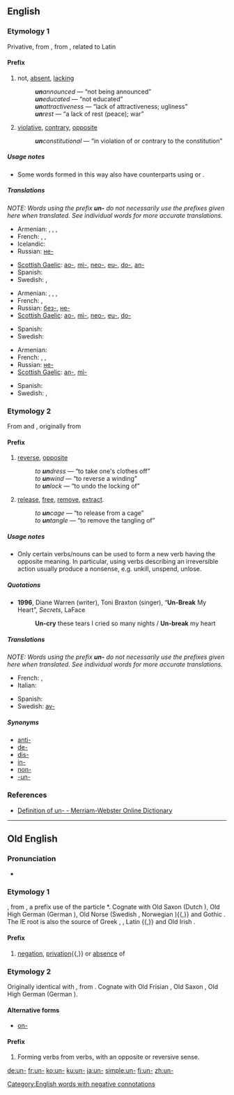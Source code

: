 {{also|UN|un|-un|-un-|ün|ún}}
==English==

===Etymology 1===
Privative, from {{etyl|ang}} {{term|un-|lang=ang}}, from {{Ger.}}, related to Latin {{term|in-|lang=la}}

====Prefix====
{{infl|en|prefix|cat=prefixes}}

# {{context|added to adjectives, nouns and verbs}} not, [[absent]], [[lacking]]
#: '''''un'''announced'' — “not being announced”
#: '''''un'''educated'' — “not educated”
#: '''''un'''attractiveness'' — “lack of attractiveness; ugliness”
#: '''''un'''rest'' — “a lack of rest (peace); war”
# {{context|added to adjectives and nouns}} [[violative]], [[contrary]], [[opposite]]
#: '''''un'''constitutional'' — “in violation of or contrary to the constitution”

=====Usage notes=====
* Some words formed in this way also have counterparts using {{term|in-}} or {{term|non-}}.

=====Translations=====
''NOTE: Words using the prefix '''un-''' do not necessarily use the prefixes given here when translated. See individual words for more accurate translations.''

{{trans-top|denoting absence}}
* Armenian: {{t|hy|ան-|sc=Armn|tr=an-}}, {{t|hy|չ-|sc=Armn|tr=č-}}, {{t|hy|դժ-|sc=Armn|tr=dž-}}, {{t|hy|տ-|sc=Armn|tr=t-}}
* French: {{t+|fr|in-}}, {{t+|fr|mal}}, {{t+|fr|non-}}
* Icelandic: {{t-|is|ó-}}
* Russian: [[не-]]
{{trans-mid}}
* [[Scottish Gaelic]]: [[ao-]], [[mì-]], [[neo-]], [[eu-]], [[do-]], [[an-]]
* Spanish: {{t+|es|in-}}
* Swedish: {{t+|sv|o-}}, {{t+|sv|van-}}
{{trans-bottom}}

{{trans-top|denoting a lack of}}
* Armenian: {{t|hy|ան-|sc=Armn|tr=an-}}, {{t|hy|չ-|sc=Armn|tr=č-}}, {{t|hy|դժ-|sc=Armn|tr=dž-}}, {{t|hy|տ-|sc=Armn|tr=t-}}
* French: {{t+|fr|in-}}, {{t+|fr|non-}}
* Russian: [[без-]], [[не-]]
* [[Scottish Gaelic]]: [[ao-]], [[mì-]], [[neo-]], [[eu-]], [[do-]]
{{trans-mid}}
* Spanish: {{t+|es|in-}}
* Swedish: {{t+|sv|o-}}
{{trans-bottom}}

{{trans-top|violative of; contrary to}}
* Armenian: {{t|hy|հակա-|sc=Armn|tr=haka-}}
* French: {{t+|fr|anti-}}, {{t+|fr|in-}}, {{t+|fr|non-}}
* Russian: [[не-]]
* [[Scottish Gaelic]]: [[an-]], [[mì-]]
{{trans-mid}}
* Spanish: {{t+|es|in-}}
* Swedish: {{t+|sv|o-}}, {{t+|sv|anti-}}
{{trans-bottom}}

===Etymology 2===
From {{etyl|ang}} {{term|-un|lang=ang}} <!-- Should this be "un-" instead? --> and {{term|-in|lang=ang}}<!-- Should this be "in-" instead? -->, originally from {{Ger.}}

====Prefix====
{{infl|en|prefix|cat=prefixes|added to verbs and nouns to form verbs}}

# [[reverse]], [[opposite]]
#: ''to '''un'''dress'' — “to take one's clothes off”
#: ''to '''un'''wind'' — “to reverse a winding”
#: ''to '''un'''lock'' — “to undo the locking of”
# [[release]], [[free]], [[remove]], [[extract]].
#: ''to '''un'''cage'' — “to release from a cage”
#: ''to '''un'''tangle'' — “to remove the tangling of”

=====Usage notes=====
* Only certain verbs/nouns can be used to form a new verb having the opposite meaning. In particular, using verbs describing an irreversible action usually produce a nonsense, e.g. unkill, unspend, unlose.

=====Quotations=====
* '''1996''', Diane Warren (writer), Toni Braxton (singer), “'''Un-Break''' My Heart”, ''Secrets'', LaFace
*: '''Un-cry''' these tears I cried so many nights / '''Un-break''' my heart

=====Translations=====
''NOTE: Words using the prefix '''un-''' do not necessarily use the prefixes given here when translated. See individual words for more accurate translations.''

{{trans-top|reversal or cancellation}}
* French: {{t+|fr|dé-}}, {{t+|fr|dés-}}
* Italian: {{t-|it|s-}}
{{trans-mid}}
* Spanish: {{t+|es|des-}}
* Swedish: [[av-]]
{{trans-bottom}}

=====Synonyms=====
* [[anti-]]
* [[de-]]
* [[dis-]]
* [[in-]]
* [[non-]]
* [[-un-]]

===References===
* [http://m-w.com/dictionary/un- Definition of un- - Merriam-Webster Online Dictionary]

[[Category:English words with negative connotations]]

----

==Old English==

===Pronunciation===
* {{IPA|/un/|lang=ang}}

===Etymology 1===
{{proto|Germanic|un-|lang=ang}}, from {{proto|Indo-European|n̥-|lang=ang}}, a prefix use of the particle *{{term||ne|not}}. Cognate with Old Saxon {{term||un-}} (Dutch {{term|on-|lang=nl}}), Old High German {{term|un-|lang=goh}} (German {{term|un-|lang=de}}), Old Norse {{term|ó-|lang=non}} (Swedish {{term|o-|lang=sv}}, Norwegian {{term|u|lang=no}}){{,}} and Gothic {{term|sc=Goth|𐌿𐌽-|tr=un-|lang=got}}. The IE root is also the source of Greek {{term|sc=Grek|α-|tr=a-}}, {{term|sc=Grek|αν-|tr=an-}}, Latin {{term|in-|lang=la}}{{,}} and Old Irish {{term|in-|lang=sga}}.

====Prefix====
{{infl|ang|affix}}

# {{context|added to nouns and adjectives}} [[negation]], [[privation]]{{,}} or [[absence]] of

===Etymology 2===
Originally identical with {{term|and-}}, from {{proto|Germanic|and-|lang=ang}}.  Cognate with Old Frisian {{term|und-}}, Old Saxon {{term|ant-}}, Old High German {{term|ant-}} (German {{term|ent-}}).

====Alternative forms====
* [[on-]]

====Prefix====
{{infl|ang|affix}}

# Forming verbs from verbs, with an opposite or reversive sense.

[[de:un-]]
[[fr:un-]]
[[ko:un-]]
[[ku:un-]]
[[ja:un-]]
[[simple:un-]]
[[fi:un-]]
[[zh:un-]]